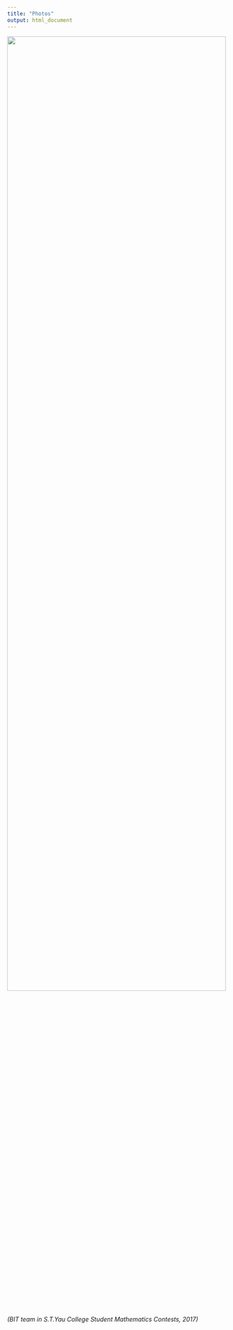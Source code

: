 ```yaml
---
title: "Photos"
output: html_document
---
```


<img src="images/Yau.JPG" width=100% height=75% div align=center />

_(BIT team in S.T.Yau College Student Mathematics Contests, 2017)_
